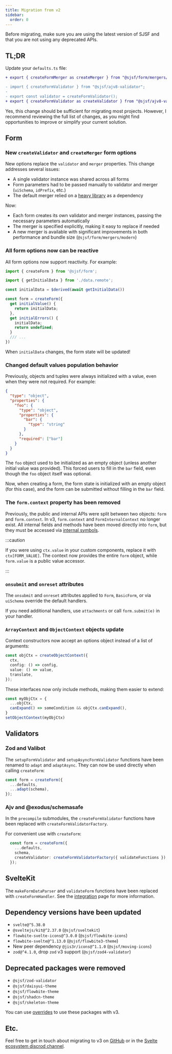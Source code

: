 ```yaml
---
title: Migration from v2
sidebar:
  order: 0
---
```


Before migrating, make sure you are using the latest version of SJSF and
that you are not using any deprecated APIs.

## TL;DR

Update your `defaults.ts` file:

```diff
+ export { createFormMerger as createMerger } from "@sjsf/form/mergers/legacy";

- import { createFormValidator } from "@sjsf/ajv8-validator";
-
- export const validator = createFormValidator();
+ export { createFormValidator as createValidator } from "@sjsf/ajv8-validator";
```

Yes, this change should be sufficient for migrating most projects.
However, I recommend reviewing the full list of changes,
as you might find opportunities to improve or simplify your current solution.

## Form

### New `createValidator` and `createMerger` form options

New options replace the `validator` and `merger` properties.
This change addresses several issues:

- A single validator instance was shared across all forms
- Form parameters had to be passed manually to validator and merger (`uiSchema`, `idPrefix`, etc.)
- The default merger relied on a [heavy library](https://github.com/x0k/svelte-jsonschema-form/issues/147)
as a dependency

Now:

- Each form creates its own validator and merger instances, passing the necessary parameters automatically
- The merger is specified explicitly, making it easy to replace if needed
- A new merger is available with significant improvements in both performance and bundle size
(`@sjsf/form/mergers/modern`)

### All form options now can be reactive

All form options now support reactivity. For example:

```ts
import { createForm } from '@sjsf/form';

import { getInitialData } from './data.remote';

const initialData = $derived(await getInitialData())

const form = createForm({
  get initialValue() {
    return initialData;
  },
  get initialErrors() {
    initialData;
    return undefined;
  }
  /// ...
})
```

When `initialData` changes, the form state will be updated!

### Changed default values population behavior

Previously, objects and tuples were always initialized with a value,
even when they were not required. For example:

```json
{
  "type": "object",
  "properties": {
    "foo": {
      "type": "object",
      "properties": {
        "bar": {
          "type": "string"
        }
      },
      "required": ["bar"]
    }
  }
}
```

The `foo` object used to be initialized as an empty object (unless another initial value was provided).
This forced users to fill in the `bar` field, even though the `foo` object itself was optional.

Now, when creating a form, the form state is initialized with an empty object (for this case),
and the form can be submitted without filling in the `bar` field.

### The `form.context` property has been removed

Previously, the public and internal APIs were split between two objects:
`form` and `form.context`.
In v3, `form.context` and `FormInternalContext` no longer exist.
All internal fields and methods have been moved directly into `form`,
but they must be accessed via [internal symbols](../../form/state/#internals).

:::caution

If you were using `ctx.value` in your custom components, replace it with `ctx[FORM_VALUE]`.
The context now provides the entire `form` object, while `form.value` is a public value accessor.

:::

### `onsubmit` and `onreset` attributes

The `onsubmit` and `onreset` attributes applied to `Form`, `BasicForm`,
or via `uiSchema` override the default handlers.

If you need additional handlers, use `attachments`
or call `form.submit(e)` in your handler.

### `ArrayContext` and `ObjectContext` objects update

Context constructors now accept an options object instead of a list of arguments:

```ts
const objCtx = createObjectContext({
  ctx,
  config: () => config,
  value: () => value,
  translate,
});
```

These interfaces now only include methods, making them easier to extend:

```ts
const myObjCtx = {
  ...objCtx,
  canExpand() => someCondition && objCtx.canExpand(),
}
setObjectContext(myObjCtx)
```

## Validators

### Zod and Valibot

The `setupFormValidator` and `setupAsyncFormValidator` functions have been renamed
to `adapt` and `adaptAsync`.
They can now be used directly when calling `createForm`:

```ts
const form = createForm({
  ...defaults,
  ...adapt(schema),
});
```

### Ajv and @exodus/schemasafe

In the `precompile` submodules, the `createFormValidator` functions
have been replaced with `createFormValidatorFactory`.

For convenient use with `createForm`:

```ts
  const form = createForm({
    ...defaults,
    schema,
    createValidator: createFormValidatorFactory({ validateFunctions }),
  });
```

## SvelteKit

The `makeFormDataParser` and `validateForm` functions
have been replaced with `createFormHandler`.
See the [integration](../../integrations/sveltekit/#server) page for more information.


## Dependency versions have been updated

- `svelte@^5.38.0`
- `@sveltejs/kit@^2.37.0` (`@sjsf/sveltekit`)
- `flowbite-svelte-icons@^3.0.0` (`@sjsf/flowbite-icons`)
- `flowbite-svelte@^1.13.0` (`@sjsf/flowbite3-theme`)
- New peer dependency `@jis3r/icons@^1.1.0` (`@sjsf/moving-icons`)
- `zod@^4.1.0`, drop `zod` v3 support (`@sjsf/zod4-validator`)

## Deprecated packages were removed

- `@sjsf/zod-validator`
- `@sjsf/daisyui-theme`
- `@sjsf/flowbite-theme`
- `@sjsf/shadcn-theme`
- `@sjsf/skeleton-theme`

You can use [overrides](https://docs.npmjs.com/cli/v11/configuring-npm/package-json#overrides)
to use these packages with v3.

## Etc.

Feel free to get in touch about migrating to v3 on [GitHub](https://github.com/x0k/svelte-jsonschema-form/discussions)
or in the [Svelte ecosystem discrod channel](https://discord.com/channels/457912077277855764/1060332203571151019).
